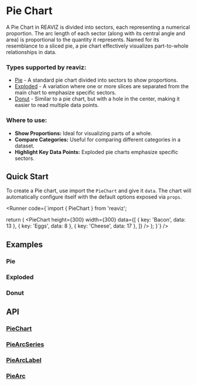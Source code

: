 
<Meta of={PieChartStory} />
<Meta of={DonutChartStory} />

# Pie Chart

A Pie Chart in REAVIZ is divided into sectors, each representing a numerical proportion. 
The arc length of each sector (along with its central angle and area) is proportional to the quantity it represents. 
Named for its resemblance to a sliced pie, a pie chart effectively visualizes part-to-whole relationships in data.

### Types supported by reaviz:

- [Pie](/docs/charts/pie-chart#pie) - A standard pie chart divided into sectors to show proportions.
- [Exploded](/docs/charts/pie-chart#exploded) - A variation where one or more slices are separated from the main chart to emphasize specific sectors.
- [Donut](/docs/charts/pie-chart#donut) - Similar to a pie chart, but with a hole in the center, making it easier to read multiple data points.

### Where to use:

- **Show Proportions:** Ideal for visualizing parts of a whole.
- **Compare Categories:** Useful for comparing different categories in a dataset.
- **Highlight Key Data Points:** Exploded pie charts emphasize specific sectors.

## Quick Start
To create a Pie chart, use import the `PieChart` and give it `data`. The chart
will automatically configure itself with the default options exposed via `props`.

<Runner code={`import { PieChart } from 'reaviz';

  return (
    <PieChart
      height={300}
      width={300}
      data={[
        { key: 'Bacon', data: 13 },
        { key: 'Eggs', data: 8 },
        { key: 'Cheese', data: 17 },
      ]}
    />
  );
}`}
/>

## Examples

### Pie
<ToggleCanvas of={PieChartStory.Simple} storybook="charts-pie-chart-pie--simple" />

### Exploded
<ToggleCanvas of={PieChartStory.Explode} storybook="charts-pie-chart-pie--explode" />

### Donut
<ToggleCanvas of={DonutChartStory.Simple} storybook="charts-pie-chart-donut--simple" />

## API
### [PieChart](https://github.com/reaviz/reaviz/blob/master/src/PieChart/PieChart.tsx)
<PropsTable name="PieChart" />

### [PieArcSeries](https://github.com/reaviz/reaviz/blob/master/src/PieChart/PieArcSeries/PieArcSeries.tsx)
<PropsTable name="PieArcSeries" />

### [PieArcLabel](https://github.com/reaviz/reaviz/blob/master/src/PieChart/PieArcSeries/PieArcLabel.tsx)
<PropsTable name="PieArcLabel" />

### [PieArc](https://github.com/reaviz/reaviz/blob/master/src/PieChart/PieArcSeries/PieArc/PieArc.tsx)
<PropsTable name="PieArc" />

